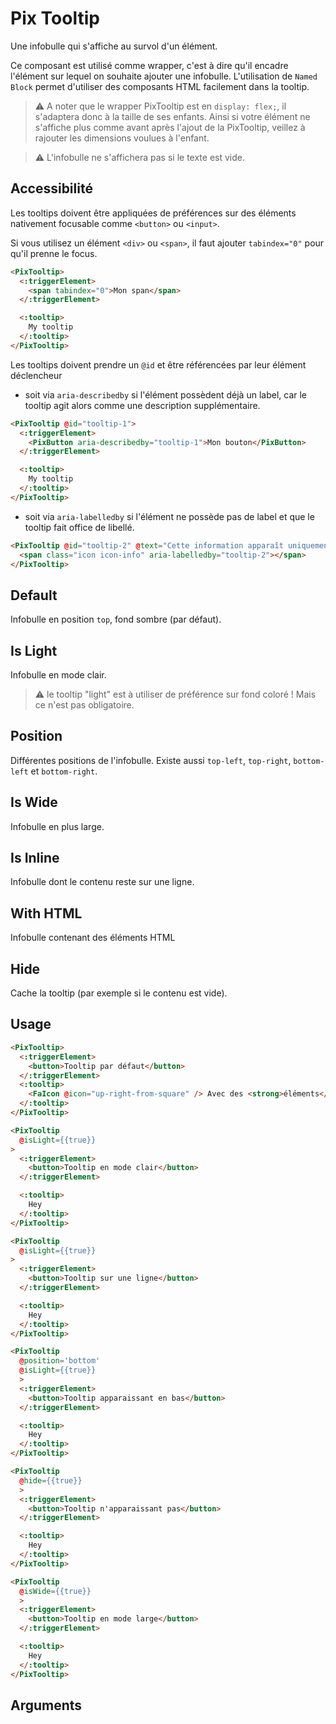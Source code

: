 
<Meta title="Basics/Tooltip" component="PixTooltip" argTypes={stories.argTypes} />

# Pix Tooltip

Une infobulle qui s'affiche au survol d'un élément.

Ce composant est utilisé comme wrapper, c'est à dire qu'il encadre l'élément sur lequel on souhaite ajouter une infobulle. L'utilisation de `Named Block` permet d'utiliser des composants HTML facilement dans la tooltip.

> ⚠️ A noter que le wrapper PixTooltip est en `display: flex;`, il s'adaptera donc à la taille de ses enfants. Ainsi si votre élément ne s'affiche plus comme avant après l'ajout de la PixTooltip, veillez à rajouter les dimensions voulues à l'enfant.

> ⚠️ L'infobulle ne s'affichera pas si le texte est vide.

## Accessibilité

Les tooltips doivent être appliquées de préférences sur des éléments nativement focusable comme `<button>` ou `<input>`.

Si vous utilisez un élément `<div>` ou `<span>`, il faut ajouter `tabindex="0"` pour qu'il prenne le focus.

```html
<PixTooltip>
  <:triggerElement>
    <span tabindex="0">Mon span</span>
  </:triggerElement>

  <:tooltip>
    My tooltip
  </:tooltip>
</PixTooltip>
```

Les tooltips doivent prendre un `@id` et être référencées par leur élément déclencheur

- soit via `aria-describedby` si l'élément possèdent déjà un label, car le tooltip agit alors comme une description supplémentaire.

```html
<PixTooltip @id="tooltip-1">
  <:triggerElement>
    <PixButton aria-describedby="tooltip-1">Mon bouton</PixButton>
  </:triggerElement>

  <:tooltip>
    My tooltip
  </:tooltip>
</PixTooltip>
```

- soit via `aria-labelledby` si l'élément ne possède pas de label et que le tooltip fait office de libellé.

```html
<PixTooltip @id="tooltip-2" @text="Cette information apparaît uniquement au survol de l'icone">
  <span class="icon icon-info" aria-labelledby="tooltip-2"></span>
</PixTooltip>
```

## Default

Infobulle en position `top`, fond sombre (par défaut).

<Canvas>
  <Story name="Default" story={stories.Default} height={200} />
  <Story name="WithIcon" story={stories.WithIcon} height={200} />
</Canvas>

## Is Light

Infobulle en mode clair.

> ⚠️ le tooltip "light" est à utiliser de préférence sur fond coloré ! Mais ce n'est pas obligatoire.

<Canvas>
  <Story name="Is Light" story={stories.isLight} height={200} />
</Canvas>

## Position

Différentes positions de l'infobulle.
Existe aussi `top-left`, `top-right`, `bottom-left` et `bottom-right`.

<Canvas isColumn>
  <Story name="Left" story={stories.left} height={100} />
  <Story name="Right" story={stories.right} height={100} />
  <Story name="Bottom" story={stories.bottom} height={150} />
</Canvas>

## Is Wide

Infobulle en plus large.

<Canvas>
  <Story name="Is Wide" story={stories.isWide} height={200} />
</Canvas>

## Is Inline

Infobulle dont le contenu reste sur une ligne.

<Canvas>
  <Story name="Is Inline" story={stories.isInline} height={200} />
</Canvas>

## With HTML

Infobulle contenant des éléments HTML

<Canvas>
  <Story name="WithHTML" story={stories.WithHTML} height={200} />
</Canvas>

## Hide

Cache la tooltip (par exemple si le contenu est vide).

<Canvas>
  <Story name="Hide" story={stories.hide} height={200} />
</Canvas>

## Usage

```html
<PixTooltip>
  <:triggerElement>
    <button>Tooltip par défaut</button>
  </:triggerElement>
  <:tooltip>
    <FaIcon @icon="up-right-from-square" /> Avec des <strong>éléments</strong> HTML/Ember
  </:tooltip>
</PixTooltip>

<PixTooltip
  @isLight={{true}}
>
  <:triggerElement>
    <button>Tooltip en mode clair</button>
  </:triggerElement>

  <:tooltip>
    Hey
  </:tooltip>
</PixTooltip>

<PixTooltip
  @isLight={{true}}
>
  <:triggerElement>
    <button>Tooltip sur une ligne</button>
  </:triggerElement>

  <:tooltip>
    Hey
  </:tooltip>
</PixTooltip>

<PixTooltip
  @position='bottom'
  @isLight={{true}}
  >
  <:triggerElement>
    <button>Tooltip apparaissant en bas</button>
  </:triggerElement>

  <:tooltip>
    Hey
  </:tooltip>
</PixTooltip>

<PixTooltip
  @hide={{true}}
  >
  <:triggerElement>
    <button>Tooltip n'apparaissant pas</button>
  </:triggerElement>

  <:tooltip>
    Hey
  </:tooltip>
</PixTooltip>

<PixTooltip
  @isWide={{true}}
  >
  <:triggerElement>
    <button>Tooltip en mode large</button>
  </:triggerElement>

  <:tooltip>
    Hey
  </:tooltip>
</PixTooltip>
```

## Arguments

<ArgsTable story="Default" />
